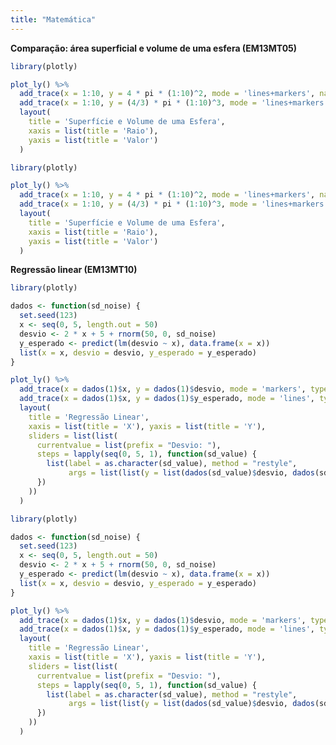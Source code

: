 ```yaml
---
title: "Matemática"
---
```


<div class="mat-fundo">

**Comparação: área superficial e volume de uma esfera (EM13MT05)**

::: {.grid}

::: {.g-col-6}

```r
library(plotly)

plot_ly() %>%
  add_trace(x = 1:10, y = 4 * pi * (1:10)^2, mode = 'lines+markers', name = 'Superfície') %>%
  add_trace(x = 1:10, y = (4/3) * pi * (1:10)^3, mode = 'lines+markers', name = 'Volume') %>%
  layout(
    title = 'Superfície e Volume de uma Esfera',
    xaxis = list(title = 'Raio'), 
    yaxis = list(title = 'Valor')
  )
```
:::

::: {.g-col-6}

```r
library(plotly)

plot_ly() %>%
  add_trace(x = 1:10, y = 4 * pi * (1:10)^2, mode = 'lines+markers', name = 'Superfície') %>%
  add_trace(x = 1:10, y = (4/3) * pi * (1:10)^3, mode = 'lines+markers', name = 'Volume') %>%
  layout(
    title = 'Superfície e Volume de uma Esfera',
    xaxis = list(title = 'Raio'), 
    yaxis = list(title = 'Valor')
  )
```

:::

:::

</div>


<!-- ###############################################################-->


<div class="mat-fundo">

**Regressão linear (EM13MT10)**

::: {.grid}

::: {.g-col-6}

```r
library(plotly)

dados <- function(sd_noise) {
  set.seed(123)
  x <- seq(0, 5, length.out = 50)
  desvio <- 2 * x + 5 + rnorm(50, 0, sd_noise)
  y_esperado <- predict(lm(desvio ~ x), data.frame(x = x))
  list(x = x, desvio = desvio, y_esperado = y_esperado)
}

plot_ly() %>%
  add_trace(x = dados(1)$x, y = dados(1)$desvio, mode = 'markers', type = "scatter", name = "Dados") %>%
  add_trace(x = dados(1)$x, y = dados(1)$y_esperado, mode = 'lines', type = "scatter", name = "Linha de Regressão") %>%
  layout(
    title = 'Regressão Linear',
    xaxis = list(title = 'X'), yaxis = list(title = 'Y'),
    sliders = list(list(
      currentvalue = list(prefix = "Desvio: "),
      steps = lapply(seq(0, 5, 1), function(sd_value) {
        list(label = as.character(sd_value), method = "restyle",
             args = list(list(y = list(dados(sd_value)$desvio, dados(sd_value)$y_esperado))))
      })
    ))
  )
```
:::

::: {.g-col-6}

```r
library(plotly)

dados <- function(sd_noise) {
  set.seed(123)
  x <- seq(0, 5, length.out = 50)
  desvio <- 2 * x + 5 + rnorm(50, 0, sd_noise)
  y_esperado <- predict(lm(desvio ~ x), data.frame(x = x))
  list(x = x, desvio = desvio, y_esperado = y_esperado)
}

plot_ly() %>%
  add_trace(x = dados(1)$x, y = dados(1)$desvio, mode = 'markers', type = "scatter", name = "Dados") %>%
  add_trace(x = dados(1)$x, y = dados(1)$y_esperado, mode = 'lines', type = "scatter", name = "Linha de Regressão") %>%
  layout(
    title = 'Regressão Linear',
    xaxis = list(title = 'X'), yaxis = list(title = 'Y'),
    sliders = list(list(
      currentvalue = list(prefix = "Desvio: "),
      steps = lapply(seq(0, 5, 1), function(sd_value) {
        list(label = as.character(sd_value), method = "restyle",
             args = list(list(y = list(dados(sd_value)$desvio, dados(sd_value)$y_esperado))))
      })
    ))
  )
```

:::

:::

</div>


